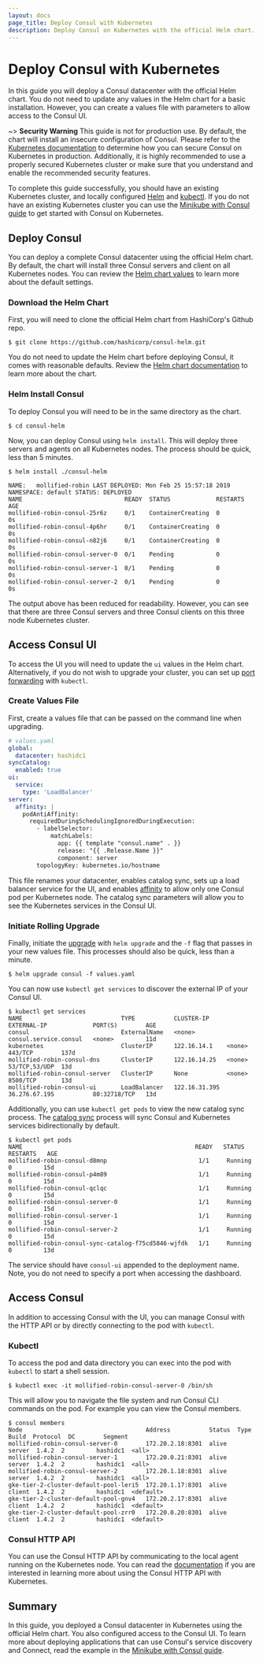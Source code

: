 ```yaml
---
layout: docs
page_title: Deploy Consul with Kubernetes
description: Deploy Consul on Kubernetes with the official Helm chart.
---
```


# Deploy Consul with Kubernetes

In this guide you will deploy a Consul datacenter with the official Helm chart.
You do not need to update any values in the Helm chart for a basic
installation. However, you can create a values file with parameters to allow
access to the Consul UI.

~> **Security Warning** This guide is not for production use. By default, the
chart will install an insecure configuration of Consul. Please refer to the
[Kubernetes documentation](/docs/platform/k8s)
to determine how you can secure Consul on Kubernetes in production.
Additionally, it is highly recommended to use a properly secured Kubernetes
cluster or make sure that you understand and enable the recommended security
features.

To complete this guide successfully, you should have an existing Kubernetes
cluster, and locally configured [Helm](https://helm.sh/docs/using_helm/) and
[kubectl](https://kubernetes.io/docs/tasks/tools/install-kubectl/). If you do not have an
existing Kubernetes cluster you can use the [Minikube with Consul guide](/docs/guides/minikube) to get started
with Consul on Kubernetes.

## Deploy Consul

You can deploy a complete Consul datacenter using the official Helm chart. By
default, the chart will install three Consul
servers and client on all Kubernetes nodes. You can review the
[Helm chart
values](/docs/platform/k8s/helm#configuration-values)
to learn more about the default settings.

### Download the Helm Chart

First, you will need to clone the official Helm chart from HashiCorp's Github
repo.

```shell-session
$ git clone https://github.com/hashicorp/consul-helm.git
```

You do not need to update the Helm chart before deploying Consul, it comes with
reasonable defaults. Review the [Helm chart
documentation](/docs/platform/k8s/helm) to learn more
about the chart.

### Helm Install Consul

To deploy Consul you will need to be in the same directory as the chart.

```shell-session
$ cd consul-helm
```

Now, you can deploy Consul using `helm install`. This will deploy three servers
and agents on all Kubernetes nodes. The process should be quick, less than 5
minutes.

```shell-session
$ helm install ./consul-helm

NAME:   mollified-robin LAST DEPLOYED: Mon Feb 25 15:57:18 2019 NAMESPACE: default STATUS: DEPLOYED
NAME                             READY  STATUS             RESTARTS  AGE
mollified-robin-consul-25r6z     0/1    ContainerCreating  0         0s
mollified-robin-consul-4p6hr     0/1    ContainerCreating  0         0s
mollified-robin-consul-n82j6     0/1    ContainerCreating  0         0s
mollified-robin-consul-server-0  0/1    Pending            0         0s
mollified-robin-consul-server-1  0/1    Pending            0         0s
mollified-robin-consul-server-2  0/1    Pending            0         0s
```

The output above has been reduced for readability. However, you can see that
there are three Consul servers and three Consul clients on this three node
Kubernetes cluster.

## Access Consul UI

To access the UI you will need to update the `ui` values in the Helm chart.
Alternatively, if you do not wish to upgrade your cluster, you can set up [port
forwarding](/docs/platform/k8s/run#viewing-the-consul-ui) with
`kubectl`.

### Create Values File

First, create a values file that can be passed on the command line when
upgrading.

```yaml
# values.yaml
global:
  datacenter: hashidc1
syncCatalog:
  enabled: true
ui:
  service:
    type: 'LoadBalancer'
server:
  affinity: |
    podAntiAffinity:
      requiredDuringSchedulingIgnoredDuringExecution:
        - labelSelector:
            matchLabels:
              app: {{ template "consul.name" . }}
              release: "{{ .Release.Name }}"
              component: server
        topologyKey: kubernetes.io/hostname
```

This file renames your datacenter, enables catalog sync, sets up a load
balancer service for the UI, and enables [affinity](/docs/platform/k8s/helm#v-server-affinity) to allow only one
Consul pod per Kubernetes node.
The catalog sync parameters will allow you to see
the Kubernetes services in the Consul UI.

### Initiate Rolling Upgrade

Finally, initiate the
[upgrade](/docs/platform/k8s/run#upgrading-consul-on-kubernetes)
with `helm upgrade` and the `-f` flag that passes in your new values file. This
processes should also be quick, less than a minute.

```shell-session
$ helm upgrade consul -f values.yaml
```

You can now use `kubectl get services` to discover the external IP of your Consul UI.

```shell-session
$ kubectl get services
NAME                            TYPE           CLUSTER-IP     EXTERNAL-IP             PORT(S)        AGE
consul                          ExternalName   <none>         consul.service.consul   <none>         11d
kubernetes                      ClusterIP      122.16.14.1    <none>                  443/TCP        137d
mollified-robin-consul-dns      ClusterIP      122.16.14.25   <none>                  53/TCP,53/UDP  13d
mollified-robin-consul-server   ClusterIP      None           <none>                  8500/TCP       13d
mollified-robin-consul-ui       LoadBalancer   122.16.31.395  36.276.67.195           80:32718/TCP   13d
```

Additionally, you can use `kubectl get pods` to view the new catalog sync
process. The [catalog sync](/docs/platform/k8s/helm#v-synccatalog) process will sync
Consul and Kubernetes services bidirectionally by
default.

```shell-session
$ kubectl get pods
NAME                                                 READY   STATUS      RESTARTS   AGE
mollified-robin-consul-d8mnp                          1/1     Running     0         15d
mollified-robin-consul-p4m89                          1/1     Running     0         15d
mollified-robin-consul-qclqc                          1/1     Running     0         15d
mollified-robin-consul-server-0                       1/1     Running     0         15d
mollified-robin-consul-server-1                       1/1     Running     0         15d
mollified-robin-consul-server-2                       1/1     Running     0         15d
mollified-robin-consul-sync-catalog-f75cd5846-wjfdk   1/1     Running     0         13d
```

The service should have `consul-ui` appended to the deployment name. Note, you
do not need to specify a port when accessing the dashboard.

## Access Consul

In addition to accessing Consul with the UI, you can manage Consul with the
HTTP API or by directly connecting to the pod with `kubectl`.

### Kubectl

To access the pod and data directory you can exec into the pod with `kubectl` to start a shell session.

```shell-session
$ kubectl exec -it mollified-robin-consul-server-0 /bin/sh
```

This will allow you to navigate the file system and run Consul CLI commands on
the pod. For example you can view the Consul members.

```shell-session
$ consul members
Node                                   Address           Status  Type    Build  Protocol  DC        Segment
mollified-robin-consul-server-0        172.20.2.18:8301  alive   server  1.4.2  2         hashidc1  <all>
mollified-robin-consul-server-1        172.20.0.21:8301  alive   server  1.4.2  2         hashidc1  <all>
mollified-robin-consul-server-2        172.20.1.18:8301  alive   server  1.4.2  2         hashidc1  <all>
gke-tier-2-cluster-default-pool-leri5  172.20.1.17:8301  alive   client  1.4.2  2         hashidc1  <default>
gke-tier-2-cluster-default-pool-gnv4   172.20.2.17:8301  alive   client  1.4.2  2         hashidc1  <default>
gke-tier-2-cluster-default-pool-zrr0   172.20.0.20:8301  alive   client  1.4.2  2         hashidc1  <default>
```

### Consul HTTP API

You can use the Consul HTTP API by communicating to the local agent running on
the Kubernetes node. You can read the
[documentation](/docs/platform/k8s/run#accessing-the-consul-http-api)
if you are interested in learning more about using the Consul HTTP API with Kubernetes.

## Summary

In this guide, you deployed a Consul datacenter in Kubernetes using the
official Helm chart. You also configured access to the Consul UI. To learn more
about deploying applications that can use Consul's service discovery and
Connect, read the example in the [Minikube with Consul
guide](/docs/guides/minikube#step-2-deploy-custom-applications).
